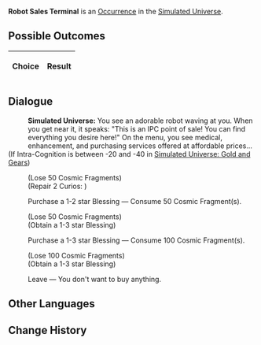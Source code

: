{{Simulated Universe Event Infobox
|title         = Robot Sales Terminal
|image         = Random Event Trade.png
|type          =
|domains_su    = Occurrence
|domains_ext   = Occurrence
|domains_swarm = 
|domains_gng   = 
|requirements  =
|prev          = 
|next          = 
|indexRewards  =
|characters    = 
}}
'''Robot Sales Terminal''' is an [[Simulated Universe/Occurrence|Occurrence]] in the [[Simulated Universe]].

==Possible Outcomes==
{| class="article-table"
!Choice
!Result

|}

<!--
==Gameplay Notes==

-->
==Dialogue==
{{Dialogue Start}}
:'''Simulated Universe:''' You see an adorable robot waving at you. When you get near it, it speaks: "This is an IPC point of sale! You can find everything you desire here!" On the menu, you see medical, enhancement, and purchasing services offered at affordable prices...
;(If Intra-Cognition is between -20 and -40 in [[Simulated Universe: Gold and Gears]])
:{{SU Special Dialogue|Erudition|Ask about its "after-sales service."|Spend 50 Cosmic Fragment(s) and repair 2 damaged Curio(s).}}
:;(Lose 50 Cosmic Fragments)
:;(Repair 2 Curios<nowiki>:</nowiki> {{tx}}<!--ID: 0-->)
:{{DIcon|Star}} Purchase a 1-2 star Blessing &mdash; Consume 50 Cosmic Fragment(s).
:;(Lose 50 Cosmic Fragments)
:;(Obtain a 1-3 star Blessing)
:{{DIcon|Star}} Purchase a 1-3 star Blessing &mdash; Consume 100 Cosmic Fragment(s).
:;(Lose 100 Cosmic Fragments)
:;(Obtain a 1-3 star Blessing)
:{{DIcon|Star}} Leave &mdash; You don't want to buy anything.
{{Dialogue End}}

==Other Languages==
{{Other Languages
|en    = Robot Sales Terminal
|zhs   = 机器人销售终端
|zht   = 機器人銷售終端機
|ja    = ロボット{{Rubi|販売端末|はんばいたんまつ}}
|ko    = 로봇 판매 단말 장치
|es    = Terminal de venta de robots
|fr    = Terminal de vente robotisé
|ru    = Терминал с роботами
|th    = เทอร์มินัลขายหุ่นยนต์
|vi    = Trạm Bán Hàng Robot
|de    = Roboter-Verkaufsterminal
|id    = Robot Sales Terminal
|pt    = Terminal de Vendas de Robôs
}}

==Change History==
{{Change History|1.0}}
